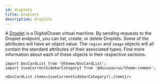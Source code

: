 ```yaml
---
id: droplets
title: Droplets
description: Droplets
---
```




A [Droplet](https://www.digitalocean.com/docs/droplets/) is a DigitalOcean virtual machine. By sending requests to the Droplet endpoint, you can list, create, or delete Droplets.
Some of the attributes will have an object value. The `region` and `image` objects will all contain the standard attributes of their associated types. Find more information about each of these objects in their respective sections.



```mdx-code-block
import DocCardList from '@theme/DocCardList';
import {useCurrentSidebarCategory} from '@docusaurus/theme-common';

<DocCardList items={useCurrentSidebarCategory().items}/>
```
      